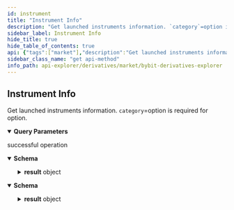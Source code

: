 ```yaml
---
id: instrument
title: "Instrument Info"
description: "Get launched instruments information. `category`=option is required for option."
sidebar_label: Instrument Info
hide_title: true
hide_table_of_contents: true
api: {"tags":["market"],"description":"Get launched instruments information. `category`=option is required for option.","operationId":"instrument","parameters":[{"name":"category","in":"query","description":"Products category","required":false,"schema":{"type":"array","items":{"type":"string","enum":["linear","inverse","option"]}}},{"name":"symbol","in":"query","description":"Symbol name","required":false,"schema":{"type":"string"}},{"name":"baseCoin","in":"query","description":"for option ONLY","required":false,"schema":{"type":"string","default":"BTC"}},{"name":"limit","in":"query","description":"Maximum 1000","required":false,"schema":{"type":"string","default":500}},{"name":"cusor","in":"query","description":"pass cursor from the response param \"nagePageCursor\" to paginate","required":false,"schema":{"type":"string"}}],"responses":{"200":{"description":"successful operation","content":{"future":{"schema":{"type":"object","properties":{"retCode":{"type":"integer","example":0},"retMsg":{"type":"string","example":"OK"},"result":{"type":"object","properties":{"category":{"type":"string","example":"linear"},"list":{"type":"array","items":{"type":"object","properties":{"symbol":{"type":"string","example":"BTCUSDT"},"contractType":{"type":"string","example":"LinearPerpetual"},"status":{"type":"string","example":"Trading"},"baseCoin":{"type":"string","example":"BTC"},"quoteCoin":{"type":"string","example":"USDT"},"launchTime":{"type":"string","example":1584230400000},"deliveryTime":{"type":"string","example":0},"deliveryFeeRate":{"type":"string","example":""},"priceScale":{"type":"string","example":2},"leverageFilter":{"type":"object","properties":{"minLeverage":{"type":"string","example":1},"maxLeverage":{"type":"string","example":100},"leverageStep":{"type":"string","example":0.01}}},"priceFilter":{"type":"object","properties":{"minPrice":{"type":"string","example":0.5},"maxPrice":{"type":"string","example":999999},"tickSize":{"type":"string","example":0.5}}},"lotSizeFilter":{"type":"object","properties":{"maxTradingQty":{"type":"string","example":420},"minTradingQty":{"type":"string","example":0.001},"qtyStep":{"type":"string","example":0.001}}}}}},"nexPageCursor":{"type":"string","example":"NFRtZlVpbWRUMDZZU214U1hDVGFWcm1sakMwdUVUWTdPUVE0bXdKbThwdGkyRkM2c0xTbmxGMVlQYmxNQ1dsRVlLcnlrRjBOLzQvZkd2dUVxSWhrcTZGM1VkYytMWjE0K1lKeXUyMVdSZG89"}}},"retExtInfo":{"type":"object"},"time":{"type":"integer","format":"timestamp","example":1669018848263}}}},"option":{"schema":{"type":"object","properties":{"retCode":{"type":"integer","example":0},"retMsg":{"type":"string","example":"success"},"result":{"type":"object","properties":{"resultTotalSize":{"type":"integer","example":1},"cursor":{"type":"string","example":"0%2C500"},"dataList":{"type":"array","items":{"type":"object","properties":{"category":{"type":"string","example":"option"},"symbol":{"type":"string","example":"BTC-23NOV22-20000-C"},"status":{"type":"string","example":"ONLINE"},"baseCoin":{"type":"string","example":"BTC"},"quoteCoin":{"type":"string","example":"USD"},"settleCoin":{"type":"string","example":"USDC"},"optionsType":{"type":"string","example":"Call"},"launchTime":{"type":"string","example":1669017600000},"deliveryTime":{"type":"string","example":1669190400000},"deliveryFeeRate":{"type":"string","example":0.00015},"priceFilter":{"type":"object","properties":{"minPrice":{"type":"string","example":5},"maxPrice":{"type":"string","example":10000000},"tickSize":{"type":"string","example":5}}},"lotSizeFilter":{"type":"object","properties":{"maxOrderQty":{"type":"string","example":10000},"minOrderQty":{"type":"string","example":0.01},"qtyStep":{"type":"string","example":0.01}}}}}}}},"retExtInfo":{"type":"object"},"time":{"type":"integer","format":"timestamp","example":1669018848263}}}}}}},"method":"get","path":"/derivatives/v3/public/instruments-info","servers":[{"url":"https://api-testnet.bybit.com","description":"Testnet server"}],"info":{"description":"Collection of derivatives Restul API\n","version":"3.0.0","title":"Bybit derivatives explorer"},"postman":{"name":"Instrument Info","description":{"content":"Get launched instruments information. `category`=option is required for option.","type":"text/plain"},"url":{"path":["derivatives","v3","public","instruments-info"],"host":["{{baseUrl}}"],"query":[{"disabled":false,"description":{"content":"Products category","type":"text/plain"},"key":"category","value":""},{"disabled":false,"description":{"content":"Symbol name","type":"text/plain"},"key":"symbol","value":""},{"disabled":false,"description":{"content":"for option ONLY","type":"text/plain"},"key":"baseCoin","value":""},{"disabled":false,"description":{"content":"Maximum 1000","type":"text/plain"},"key":"limit","value":""},{"disabled":false,"description":{"content":"pass cursor from the response param \"nagePageCursor\" to paginate","type":"text/plain"},"key":"cusor","value":""}],"variable":[]},"header":[{"key":"Accept","value":"future"}],"method":"GET"}}
sidebar_class_name: "get api-method"
info_path: api-explorer/derivatives/market/bybit-derivatives-explorer
---
```



## Instrument Info



Get launched instruments information. `category`=option is required for option.

<details style={{"marginBottom":"1rem"}} data-collapsed={false} open={true}><summary style={{}}><strong>Query Parameters</strong></summary><div><ul><ParamsItem className={"paramsItem"} param={{"name":"category","in":"query","description":"Products category","required":false,"schema":{"type":"array","items":{"type":"string","enum":["linear","inverse","option"]}}}}></ParamsItem><ParamsItem className={"paramsItem"} param={{"name":"symbol","in":"query","description":"Symbol name","required":false,"schema":{"type":"string"}}}></ParamsItem><ParamsItem className={"paramsItem"} param={{"name":"baseCoin","in":"query","description":"for option ONLY","required":false,"schema":{"type":"string","default":"BTC"}}}></ParamsItem><ParamsItem className={"paramsItem"} param={{"name":"limit","in":"query","description":"Maximum 1000","required":false,"schema":{"type":"string","default":500}}}></ParamsItem><ParamsItem className={"paramsItem"} param={{"name":"cusor","in":"query","description":"pass cursor from the response param \"nagePageCursor\" to paginate","required":false,"schema":{"type":"string"}}}></ParamsItem></ul></div></details><div><ApiTabs><TabItem label={"200"} value={"200"}><div>

successful operation

</div><div><MimeTabs schemaType={"response"}><TabItem label={"future"} value={"future"}><SchemaTabs><TabItem label={"Schema"} value={"Schema"}><details style={{}} data-collapsed={false} open={true}><summary style={{"textAlign":"left"}}><strong>Schema</strong></summary><div style={{"textAlign":"left","marginLeft":"1rem"}}></div><ul style={{"marginLeft":"1rem"}}><SchemaItem collapsible={false} name={"retCode"} required={false} schemaDescription={undefined} schemaName={"integer"} qualifierMessage={undefined} defaultValue={undefined}></SchemaItem><SchemaItem collapsible={false} name={"retMsg"} required={false} schemaDescription={undefined} schemaName={"string"} qualifierMessage={undefined} defaultValue={undefined}></SchemaItem><SchemaItem collapsible={true} className={"schemaItem"}><details style={{}}><summary style={{}}><strong>result</strong><span style={{"opacity":"0.6"}}> object</span></summary><div style={{"marginLeft":"1rem"}}><SchemaItem collapsible={false} name={"category"} required={false} schemaDescription={undefined} schemaName={"string"} qualifierMessage={undefined} defaultValue={undefined}></SchemaItem><SchemaItem collapsible={true} className={"schemaItem"}><details style={{}}><summary style={{}}><strong>list</strong><span style={{"opacity":"0.6"}}> object[]</span></summary><div style={{"marginLeft":"1rem"}}><SchemaItem collapsible={false} name={"symbol"} required={false} schemaDescription={undefined} schemaName={"string"} qualifierMessage={undefined} defaultValue={undefined}></SchemaItem><SchemaItem collapsible={false} name={"contractType"} required={false} schemaDescription={undefined} schemaName={"string"} qualifierMessage={undefined} defaultValue={undefined}></SchemaItem><SchemaItem collapsible={false} name={"status"} required={false} schemaDescription={undefined} schemaName={"string"} qualifierMessage={undefined} defaultValue={undefined}></SchemaItem><SchemaItem collapsible={false} name={"baseCoin"} required={false} schemaDescription={undefined} schemaName={"string"} qualifierMessage={undefined} defaultValue={undefined}></SchemaItem><SchemaItem collapsible={false} name={"quoteCoin"} required={false} schemaDescription={undefined} schemaName={"string"} qualifierMessage={undefined} defaultValue={undefined}></SchemaItem><SchemaItem collapsible={false} name={"launchTime"} required={false} schemaDescription={undefined} schemaName={"string"} qualifierMessage={undefined} defaultValue={undefined}></SchemaItem><SchemaItem collapsible={false} name={"deliveryTime"} required={false} schemaDescription={undefined} schemaName={"string"} qualifierMessage={undefined} defaultValue={undefined}></SchemaItem><SchemaItem collapsible={false} name={"deliveryFeeRate"} required={false} schemaDescription={undefined} schemaName={"string"} qualifierMessage={undefined} defaultValue={undefined}></SchemaItem><SchemaItem collapsible={false} name={"priceScale"} required={false} schemaDescription={undefined} schemaName={"string"} qualifierMessage={undefined} defaultValue={undefined}></SchemaItem><SchemaItem collapsible={true} className={"schemaItem"}><details style={{}}><summary style={{}}><strong>leverageFilter</strong><span style={{"opacity":"0.6"}}> object</span></summary><div style={{"marginLeft":"1rem"}}><SchemaItem collapsible={false} name={"minLeverage"} required={false} schemaDescription={undefined} schemaName={"string"} qualifierMessage={undefined} defaultValue={undefined}></SchemaItem><SchemaItem collapsible={false} name={"maxLeverage"} required={false} schemaDescription={undefined} schemaName={"string"} qualifierMessage={undefined} defaultValue={undefined}></SchemaItem><SchemaItem collapsible={false} name={"leverageStep"} required={false} schemaDescription={undefined} schemaName={"string"} qualifierMessage={undefined} defaultValue={undefined}></SchemaItem></div></details></SchemaItem><SchemaItem collapsible={true} className={"schemaItem"}><details style={{}}><summary style={{}}><strong>priceFilter</strong><span style={{"opacity":"0.6"}}> object</span></summary><div style={{"marginLeft":"1rem"}}><SchemaItem collapsible={false} name={"minPrice"} required={false} schemaDescription={undefined} schemaName={"string"} qualifierMessage={undefined} defaultValue={undefined}></SchemaItem><SchemaItem collapsible={false} name={"maxPrice"} required={false} schemaDescription={undefined} schemaName={"string"} qualifierMessage={undefined} defaultValue={undefined}></SchemaItem><SchemaItem collapsible={false} name={"tickSize"} required={false} schemaDescription={undefined} schemaName={"string"} qualifierMessage={undefined} defaultValue={undefined}></SchemaItem></div></details></SchemaItem><SchemaItem collapsible={true} className={"schemaItem"}><details style={{}}><summary style={{}}><strong>lotSizeFilter</strong><span style={{"opacity":"0.6"}}> object</span></summary><div style={{"marginLeft":"1rem"}}><SchemaItem collapsible={false} name={"maxTradingQty"} required={false} schemaDescription={undefined} schemaName={"string"} qualifierMessage={undefined} defaultValue={undefined}></SchemaItem><SchemaItem collapsible={false} name={"minTradingQty"} required={false} schemaDescription={undefined} schemaName={"string"} qualifierMessage={undefined} defaultValue={undefined}></SchemaItem><SchemaItem collapsible={false} name={"qtyStep"} required={false} schemaDescription={undefined} schemaName={"string"} qualifierMessage={undefined} defaultValue={undefined}></SchemaItem></div></details></SchemaItem></div></details></SchemaItem><SchemaItem collapsible={false} name={"nexPageCursor"} required={false} schemaDescription={undefined} schemaName={"string"} qualifierMessage={undefined} defaultValue={undefined}></SchemaItem></div></details></SchemaItem><SchemaItem collapsible={false} name={"retExtInfo"} required={false} schemaDescription={undefined} schemaName={"object"} qualifierMessage={undefined} defaultValue={undefined}></SchemaItem><SchemaItem collapsible={false} name={"time"} required={false} schemaDescription={undefined} schemaName={"timestamp"} qualifierMessage={undefined} defaultValue={undefined}></SchemaItem></ul></details></TabItem><TabItem label={"Example (from schema)"} value={"Example (from schema)"}><ResponseSamples responseExample={"{\n  \"retCode\": 0,\n  \"retMsg\": \"OK\",\n  \"result\": {\n    \"category\": \"linear\",\n    \"list\": [\n      {\n        \"symbol\": \"BTCUSDT\",\n        \"contractType\": \"LinearPerpetual\",\n        \"status\": \"Trading\",\n        \"baseCoin\": \"BTC\",\n        \"quoteCoin\": \"USDT\",\n        \"launchTime\": 1584230400000,\n        \"deliveryTime\": 0,\n        \"deliveryFeeRate\": \"\",\n        \"priceScale\": 2,\n        \"leverageFilter\": {\n          \"minLeverage\": 1,\n          \"maxLeverage\": 100,\n          \"leverageStep\": 0.01\n        },\n        \"priceFilter\": {\n          \"minPrice\": 0.5,\n          \"maxPrice\": 999999,\n          \"tickSize\": 0.5\n        },\n        \"lotSizeFilter\": {\n          \"maxTradingQty\": 420,\n          \"minTradingQty\": 0.001,\n          \"qtyStep\": 0.001\n        }\n      }\n    ],\n    \"nexPageCursor\": \"NFRtZlVpbWRUMDZZU214U1hDVGFWcm1sakMwdUVUWTdPUVE0bXdKbThwdGkyRkM2c0xTbmxGMVlQYmxNQ1dsRVlLcnlrRjBOLzQvZkd2dUVxSWhrcTZGM1VkYytMWjE0K1lKeXUyMVdSZG89\"\n  },\n  \"retExtInfo\": {},\n  \"time\": 1669018848263\n}"} language={"json"}></ResponseSamples></TabItem></SchemaTabs></TabItem><TabItem label={"option"} value={"option"}><SchemaTabs><TabItem label={"Schema"} value={"Schema"}><details style={{}} data-collapsed={false} open={true}><summary style={{"textAlign":"left"}}><strong>Schema</strong></summary><div style={{"textAlign":"left","marginLeft":"1rem"}}></div><ul style={{"marginLeft":"1rem"}}><SchemaItem collapsible={false} name={"retCode"} required={false} schemaDescription={undefined} schemaName={"integer"} qualifierMessage={undefined} defaultValue={undefined}></SchemaItem><SchemaItem collapsible={false} name={"retMsg"} required={false} schemaDescription={undefined} schemaName={"string"} qualifierMessage={undefined} defaultValue={undefined}></SchemaItem><SchemaItem collapsible={true} className={"schemaItem"}><details style={{}}><summary style={{}}><strong>result</strong><span style={{"opacity":"0.6"}}> object</span></summary><div style={{"marginLeft":"1rem"}}><SchemaItem collapsible={false} name={"resultTotalSize"} required={false} schemaDescription={undefined} schemaName={"integer"} qualifierMessage={undefined} defaultValue={undefined}></SchemaItem><SchemaItem collapsible={false} name={"cursor"} required={false} schemaDescription={undefined} schemaName={"string"} qualifierMessage={undefined} defaultValue={undefined}></SchemaItem><SchemaItem collapsible={true} className={"schemaItem"}><details style={{}}><summary style={{}}><strong>dataList</strong><span style={{"opacity":"0.6"}}> object[]</span></summary><div style={{"marginLeft":"1rem"}}><SchemaItem collapsible={false} name={"category"} required={false} schemaDescription={undefined} schemaName={"string"} qualifierMessage={undefined} defaultValue={undefined}></SchemaItem><SchemaItem collapsible={false} name={"symbol"} required={false} schemaDescription={undefined} schemaName={"string"} qualifierMessage={undefined} defaultValue={undefined}></SchemaItem><SchemaItem collapsible={false} name={"status"} required={false} schemaDescription={undefined} schemaName={"string"} qualifierMessage={undefined} defaultValue={undefined}></SchemaItem><SchemaItem collapsible={false} name={"baseCoin"} required={false} schemaDescription={undefined} schemaName={"string"} qualifierMessage={undefined} defaultValue={undefined}></SchemaItem><SchemaItem collapsible={false} name={"quoteCoin"} required={false} schemaDescription={undefined} schemaName={"string"} qualifierMessage={undefined} defaultValue={undefined}></SchemaItem><SchemaItem collapsible={false} name={"settleCoin"} required={false} schemaDescription={undefined} schemaName={"string"} qualifierMessage={undefined} defaultValue={undefined}></SchemaItem><SchemaItem collapsible={false} name={"optionsType"} required={false} schemaDescription={undefined} schemaName={"string"} qualifierMessage={undefined} defaultValue={undefined}></SchemaItem><SchemaItem collapsible={false} name={"launchTime"} required={false} schemaDescription={undefined} schemaName={"string"} qualifierMessage={undefined} defaultValue={undefined}></SchemaItem><SchemaItem collapsible={false} name={"deliveryTime"} required={false} schemaDescription={undefined} schemaName={"string"} qualifierMessage={undefined} defaultValue={undefined}></SchemaItem><SchemaItem collapsible={false} name={"deliveryFeeRate"} required={false} schemaDescription={undefined} schemaName={"string"} qualifierMessage={undefined} defaultValue={undefined}></SchemaItem><SchemaItem collapsible={true} className={"schemaItem"}><details style={{}}><summary style={{}}><strong>priceFilter</strong><span style={{"opacity":"0.6"}}> object</span></summary><div style={{"marginLeft":"1rem"}}><SchemaItem collapsible={false} name={"minPrice"} required={false} schemaDescription={undefined} schemaName={"string"} qualifierMessage={undefined} defaultValue={undefined}></SchemaItem><SchemaItem collapsible={false} name={"maxPrice"} required={false} schemaDescription={undefined} schemaName={"string"} qualifierMessage={undefined} defaultValue={undefined}></SchemaItem><SchemaItem collapsible={false} name={"tickSize"} required={false} schemaDescription={undefined} schemaName={"string"} qualifierMessage={undefined} defaultValue={undefined}></SchemaItem></div></details></SchemaItem><SchemaItem collapsible={true} className={"schemaItem"}><details style={{}}><summary style={{}}><strong>lotSizeFilter</strong><span style={{"opacity":"0.6"}}> object</span></summary><div style={{"marginLeft":"1rem"}}><SchemaItem collapsible={false} name={"maxOrderQty"} required={false} schemaDescription={undefined} schemaName={"string"} qualifierMessage={undefined} defaultValue={undefined}></SchemaItem><SchemaItem collapsible={false} name={"minOrderQty"} required={false} schemaDescription={undefined} schemaName={"string"} qualifierMessage={undefined} defaultValue={undefined}></SchemaItem><SchemaItem collapsible={false} name={"qtyStep"} required={false} schemaDescription={undefined} schemaName={"string"} qualifierMessage={undefined} defaultValue={undefined}></SchemaItem></div></details></SchemaItem></div></details></SchemaItem></div></details></SchemaItem><SchemaItem collapsible={false} name={"retExtInfo"} required={false} schemaDescription={undefined} schemaName={"object"} qualifierMessage={undefined} defaultValue={undefined}></SchemaItem><SchemaItem collapsible={false} name={"time"} required={false} schemaDescription={undefined} schemaName={"timestamp"} qualifierMessage={undefined} defaultValue={undefined}></SchemaItem></ul></details></TabItem><TabItem label={"Example (from schema)"} value={"Example (from schema)"}><ResponseSamples responseExample={"{\n  \"retCode\": 0,\n  \"retMsg\": \"success\",\n  \"result\": {\n    \"resultTotalSize\": 1,\n    \"cursor\": \"0%2C500\",\n    \"dataList\": [\n      {\n        \"category\": \"option\",\n        \"symbol\": \"BTC-23NOV22-20000-C\",\n        \"status\": \"ONLINE\",\n        \"baseCoin\": \"BTC\",\n        \"quoteCoin\": \"USD\",\n        \"settleCoin\": \"USDC\",\n        \"optionsType\": \"Call\",\n        \"launchTime\": 1669017600000,\n        \"deliveryTime\": 1669190400000,\n        \"deliveryFeeRate\": 0.00015,\n        \"priceFilter\": {\n          \"minPrice\": 5,\n          \"maxPrice\": 10000000,\n          \"tickSize\": 5\n        },\n        \"lotSizeFilter\": {\n          \"maxOrderQty\": 10000,\n          \"minOrderQty\": 0.01,\n          \"qtyStep\": 0.01\n        }\n      }\n    ]\n  },\n  \"retExtInfo\": {},\n  \"time\": 1669018848263\n}"} language={"json"}></ResponseSamples></TabItem></SchemaTabs></TabItem></MimeTabs></div></TabItem></ApiTabs></div>
      